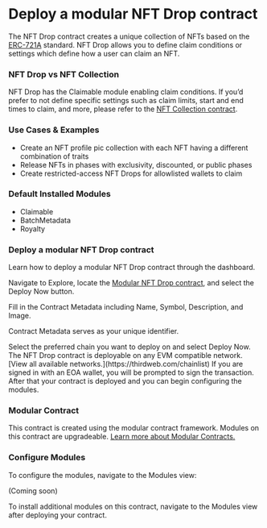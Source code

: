 

# Deploy a modular NFT Drop contract

The NFT Drop contract creates a unique collection of NFTs based on the [ERC-721A](https://www.erc721a.org/) standard. NFT Drop allows you to define claim conditions or settings which define how a user can claim an NFT.

<ContractDeployCard contractName="Modular NFT Drop" href="https://thirdweb.com/thirdweb.eth/ERC721CoreInitializable?module=eyJwdWJsaXNoZXIiOiJkZXBsb3llci50aGlyZHdlYi5ldGgiLCJtb2R1bGVJZCI6IkNsYWltYWJsZUVSQzcyMSJ9&module=eyJwdWJsaXNoZXIiOiJkZXBsb3llci50aGlyZHdlYi5ldGgiLCJtb2R1bGVJZCI6IkJhdGNoTWV0YWRhdGFFUkM3MjEifQ%3D%3D&module=eyJwdWJsaXNoZXIiOiJkZXBsb3llci50aGlyZHdlYi5ldGgiLCJtb2R1bGVJZCI6IlJveWFsdHlFUkM3MjEifQ%3D%3D&displayName=Modular+NFT+Drop" />

### NFT Drop vs NFT Collection

NFT Drop has the Claimable module enabling claim conditions. If you’d prefer to not define specific settings such as claim limits, start and end times to claim, and more, please refer to the [NFT Collection contract](https://thirdweb.com/thirdweb.eth/ERC721CoreInitializable?module=eyJwdWJsaXNoZXIiOiJkZXBsb3llci50aGlyZHdlYi5ldGgiLCJtb2R1bGVJZCI6Ik1pbnRhYmxlRVJDNzIxIn0%3D&module=eyJwdWJsaXNoZXIiOiJkZXBsb3llci50aGlyZHdlYi5ldGgiLCJtb2R1bGVJZCI6IkJhdGNoTWV0YWRhdGFFUkM3MjEifQ%3D%3D&module=eyJwdWJsaXNoZXIiOiJkZXBsb3llci50aGlyZHdlYi5ldGgiLCJtb2R1bGVJZCI6IlRyYW5zZmVyYWJsZUVSQzcyMSJ9&displayName=Modular+NFT+Collection).

### Use Cases & Examples

- Create an NFT profile pic collection with each NFT having a different combination of traits
- Release NFTs in phases with exclusivity, discounted, or public phases
- Create restricted-access NFT Drops for allowlisted wallets to claim

### Default Installed Modules

- Claimable
- BatchMetadata
- Royalty

### Deploy a modular NFT Drop contract

Learn how to deploy a modular NFT Drop contract through the dashboard.

<Steps>


<Step title="Locate Contract">

Navigate to Explore, locate the [Modular NFT Drop contract](https://thirdweb.com/thirdweb.eth/ERC721CoreInitializable?module=eyJwdWJsaXNoZXIiOiJkZXBsb3llci50aGlyZHdlYi5ldGgiLCJtb2R1bGVJZCI6IkNsYWltYWJsZUVSQzcyMSJ9&module=eyJwdWJsaXNoZXIiOiJkZXBsb3llci50aGlyZHdlYi5ldGgiLCJtb2R1bGVJZCI6IkJhdGNoTWV0YWRhdGFFUkM3MjEifQ%3D%3D&module=eyJwdWJsaXNoZXIiOiJkZXBsb3llci50aGlyZHdlYi5ldGgiLCJtb2R1bGVJZCI6IlJveWFsdHlFUkM3MjEifQ%3D%3D&displayName=Modular+NFT+Drop), and select the Deploy Now button.

<DocImage src={nftDropStep1} alt="Screenshot NFT Drop contract" />

</Step>

<Step title="Configure Contract Metadata">
Fill in the Contract Metadata including Name, Symbol, Description, and Image.

Contract Metadata serves as your unique identifier.

<DocImage src={nftDropStep2} alt="Screenshot of NFT Drop configure metadata" />


</Step>

<Step title="Select Chain">
Select the preferred chain you want to deploy on and select Deploy Now.

<DocImage src={nftDropStep3} alt="Screenshot of NFT Drop select chain screen" />

<Callout variant="info" title="Any EVM Compatible">
	The NFT Drop contract is deployable on any EVM compatible network. [View all available networks.](https://thirdweb.com/chainlist)
</Callout>
If you are signed in with an EOA wallet, you will be prompted to sign the transaction. After that your contract is deployed and you can begin configuring the modules.
</Step>

</Steps>

### Modular Contract

This contract is created using the modular contract framework. Modules on this contract are upgradeable. [Learn more about Modular Contracts.](/contracts/modular-contracts/overview)

### Configure Modules

To configure the modules, navigate to the Modules view:

(Coming soon)

<Callout variant='info' title="Install Modules">
	To install additional modules on this contract, navigate to the Modules view after deploying your contract.
</Callout>
